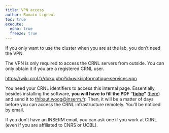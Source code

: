 ```yaml
---
title: VPN access
author: Romain Ligneul
toc: true
execute: 
  echo: true
  freeze: true
---
```


If you only want to use the cluster when you are at the lab, you don't need the VPN. 

The VPN is only required to access the CRNL servers from outside. You can only obtain it if you are a registered CRNL user.

<https://wiki.crnl.fr/doku.php?id=wiki:informatique:services:vpn>

You need your CRNL identifiers to access this internal page. Essentially, besides
installing the software, **you  will have to fill the PDF "[fiche](https://wiki.crnl.fr/lib/exe/fetch.php?media=wiki:informatique:inscription_service_vpn.pdf)"**
([here](https://wiki.crnl.fr/doku.php?id=wiki:informatique:services:vpn))
and send it to [thibaut.woog@inserm.fr](thibaut.woog@inserm.fr). Then, it
will be a matter of days before you can access the CRNL infrastructure
remotely. You'll be noticed by email.

If you don't have an INSERM email, you can ask one if you work at CRNL
(even if you are affiliated to CNRS or UCBL).
